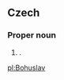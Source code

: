 ==Czech==
{{wikipedia|lang=cs}}

===Proper noun===
{{cs-proper noun|g=m}}

# {{given name|male|lang=cs}}.

[[pl:Bohuslav]]